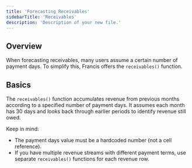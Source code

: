 ```yaml
---
title: 'Forecasting Receivables'
sidebarTitle: 'Receivables'
description: 'Description of your new file.'
---
```

## Overview

When forecasting receivables, many users assume a certain number of payment days. To simplify this, Francis offers the `receivables()` function.

## Basics

The `receivables()` function accumulates revenue from previous months according to a specified number of payment days. It assumes each month has 30 days and looks back through earlier periods to identify revenue still owed.

Keep in mind:

- The payment days value must be a hardcoded number (not a cell reference).
- If you have multiple revenue streams with different payment terms, use separate `receivables()` functions for each revenue row.
